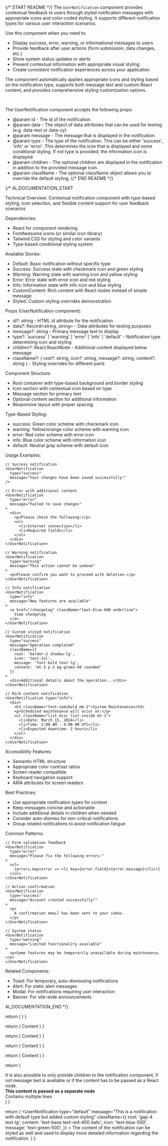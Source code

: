 
{/* START README */}
The `UserNotification` component provides contextual feedback to users through styled notification messages with appropriate icons and color-coded styling. It supports different notification types for various user interaction scenarios.

Use this component when you need to:

- Display success, error, warning, or informational messages to users
- Provide feedback after user actions (form submission, data changes, etc.)
- Show system status updates or alerts
- Present contextual information with appropriate visual styling
- Create consistent notification experiences across your application

The component automatically applies appropriate icons and styling based on the notification type, supports both message text and custom React content, and provides comprehensive styling customization options.

<br />

The UserNotification component accepts the following props:

- @param id - The id of the notification.
- @param data - The object of data attributes that can be used for testing (e.g. data-test or data-cy)
- @param message - The message that is displayed in the notification.
- @param type - The type of the notification. This can be either 'success', 'info' or 'error'. This determines the icon that is displayed and some conditional styling. If not type is provided, the information icon is displayed.
- @param children - The optional children are displayed in the notification in addition to the provided message icon.
- @param className - The optional className object allows you to override the default styling.
  {/* END README */}

{/\*
AI_DOCUMENTATION_START

Technical Overview: Contextual notification component with type-based styling, icon selection, and flexible content support for user feedback scenarios

Dependencies:

- React for component rendering
- FontAwesome icons (or similar icon library)
- Tailwind CSS for styling and color variants
- Type-based conditional styling system

Available Stories:

- Default: Basic notification without specific type
- Success: Success state with checkmark icon and green styling
- Warning: Warning state with warning icon and yellow styling
- Error: Error state with error icon and red styling
- Info: Information state with info icon and blue styling
- CustomContent: Rich content with React nodes instead of simple message
- Styled: Custom styling overrides demonstration

Props (UserNotification component):

- id?: string - HTML id attribute for the notification
- data?: Record<string, string> - Data attributes for testing purposes
- message?: string - Primary message text to display
- type?: 'success' | 'warning' | 'error' | 'info' | 'default' - Notification type determining icon and styling
- children?: React.ReactNode - Additional content displayed below message
- className?: {
  root?: string,
  icon?: string,
  message?: string,
  content?: string
  } - Styling overrides for different parts

Component Structure:

- Root container with type-based background and border styling
- Icon section with contextual icon based on type
- Message section for primary text
- Optional content section for additional information
- Responsive layout with proper spacing

Type-Based Styling:

- success: Green color scheme with checkmark icon
- warning: Yellow/orange color scheme with warning icon
- error: Red color scheme with error icon
- info: Blue color scheme with information icon
- default: Neutral gray scheme with default icon

Usage Examples:

```tsx
// Success notification
<UserNotification
  type="success"
  message="Your changes have been saved successfully!"
/>

// Error with additional content
<UserNotification
  type="error"
  message="Failed to save changes"
>
  <div>
    <p>Please check the following:</p>
    <ul>
      <li>Internet connection</li>
      <li>Required fields</li>
    </ul>
  </div>
</UserNotification>

// Warning notification
<UserNotification
  type="warning"
  message="This action cannot be undone"
>
  <p>Please confirm you want to proceed with deletion.</p>
</UserNotification>

// Info notification
<UserNotification
  type="info"
  message="New features are available"
>
  <a href="/changelog" className="text-blue-600 underline">
    View changelog
  </a>
</UserNotification>

// Custom styled notification
<UserNotification
  type="success"
  message="Operation completed"
  className={{
    root: 'border-2 shadow-lg',
    icon: 'text-2xl',
    message: 'font-bold text-lg',
    content: 'mt-3 p-3 bg-green-50 rounded'
  }}
>
  <div>Additional details about the operation...</div>
</UserNotification>

// Rich content notification
<UserNotification type="info">
  <div>
    <h3 className="font-semibold mb-2">System Maintenance</h3>
    <p>Scheduled maintenance will occur on:</p>
    <ul className="list-disc list-inside mt-2">
      <li>Date: March 15, 2024</li>
      <li>Time: 2:00 AM - 4:00 AM UTC</li>
      <li>Expected downtime: 2 hours</li>
    </ul>
  </div>
</UserNotification>
```

Accessibility Features:

- Semantic HTML structure
- Appropriate color contrast ratios
- Screen reader compatible
- Keyboard navigation support
- ARIA attributes for screen readers

Best Practices:

- Use appropriate notification types for context
- Keep messages concise and actionable
- Include additional details in children when needed
- Consider auto-dismiss for non-critical notifications
- Group related notifications to avoid notification fatigue

Common Patterns:

```tsx
// Form validation feedback
<UserNotification
  type="error"
  message="Please fix the following errors:"
>
  <ul>
    {errors.map(error => <li key={error.field}>{error.message}</li>)}
  </ul>
</UserNotification>

// Action confirmation
<UserNotification
  type="success"
  message="Account created successfully!"
>
  <p>
    A confirmation email has been sent to your inbox.
  </p>
</UserNotification>

// System status
<UserNotification
  type="warning"
  message="Limited functionality available"
>
  <p>Some features may be temporarily unavailable during maintenance.</p>
</UserNotification>
```

Related Components:

- Toast: For temporary, auto-dismissing notifications
- Alert: For static alert messages
- Modal: For notifications requiring user interaction
- Banner: For site-wide announcements

AI_DOCUMENTATION_END
\*/}

  return (
    <UserNotification message="This is the default notif style when the provided type is not 'success', 'error', or 'info'" />
  )
}

  return (
    <UserNotification
      type="success"
      message="You have been registered successfully"
    >
      Content
    </UserNotification>
  )
}

  return (
    <UserNotification
      type="warning"
      message="You are about to create a new account with a different email address."
    >
      Content
    </UserNotification>
  )
}

  return (
    <UserNotification
      type="error"
      message="An error occurred during registration"
    >
      Content
    </UserNotification>
  )
}

  return (
    <UserNotification
      type="info"
      message="There are five more places available"
    >
      Content
    </UserNotification>
  )
}

  return (
    <div>
      <div>
        It is also possible to only provide children to the notification
        component, if not message text is available or if the content has to be
        passed as a React node.
      </div>
      <UserNotification type="info">
        <div>
          <strong>This content is passed as a separate node</strong>
          <div>Contains multiple lines</div>
        </div>
      </UserNotification>
    </div>
  )
}

  return (
    <UserNotification
      type="default"
      message="This is a notification with default type but added custom styling"
      className={{
        root: 'gap-4 text-lg',
        content: 'text-base text-red-400 italic',
        icon: 'text-blue-500',
        message: 'text-green-500',
      }}
    >
      The content of the notification can be styled as well and used to display
      more detailed information regarding the notification.
    </UserNotification>
  )
}
